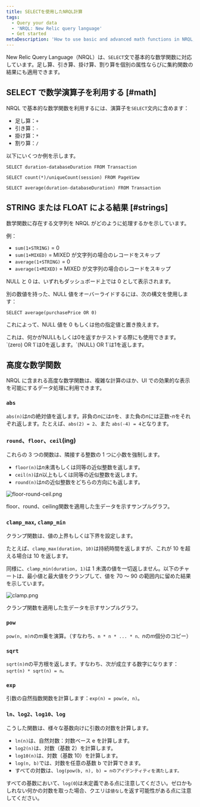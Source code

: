 ```yaml
---
title: SELECTを使用したNRQL計算
tags:
  - Query your data
  - 'NRQL: New Relic query language'
  - Get started
metaDescription: 'How to use basic and advanced math functions in NRQL, the New Relic query language'
---
```


New Relic Query Language（NRQL）は、`SELECT`文で基本的な数学関数に対応しています。足し算、引き算、掛け算、割り算を個別の属性ならびに集約関数の結果にも適用できます。

## SELECT で数学演算子を利用する [#math]

NRQL で基本的な数学関数を利用するには、演算子を`SELECT`文内に含めます：

- 足し算：`+`
- 引き算：`-`
- 掛け算：`*`
- 割り算：`/`

以下にいくつか例を示します。

```
SELECT duration-databaseDuration FROM Transaction
```

```
SELECT count(*)/uniqueCount(session) FROM PageView
```

```
SELECT average(duration-databaseDuration) FROM Transaction
```

## STRING または FLOAT による結果 [#strings]

数学関数に存在する文字列を NRQL がどのように処理するかを示しています。

例：

- `sum(1+STRING)` = 0
- `sum(1+MIXED)` = MIXED が文字列の場合のレコードをスキップ
- `average(1+STRING)` = 0
- `average(1+MIXED)` = MIXED が文字列の場合のレコードをスキップ

NULL と 0 は、いずれもダッシュボード上では 0 として表示されます。

別の数値を持った、NULL 値をオーバーライドするには、次の構文を使用します：

```
SELECT average(purchasePrice OR 0)
```

これによって、NULL 値を 0 もしくは他の指定値と置き換えます。

<Callout variant="tip">
  これは、何かがNULLもしくは0を返すかテストする際にも使用できます。`(zero) OR
  1`は0を返します。`(NULL) OR 1`は1を返します。
</Callout>

## 高度な数学関数

NRQL に含まれる高度な数学関数は、複雑な計算のほか、UI での効果的な表示を可能にするデータ処理に利用できます。

### `abs`

`abs(n)`は*n*の絶対値を返します。非負の*n*には*n*を、また負の*n*には正数-*n*をそれぞれ返します。たとえば、`abs(2) = 2`、また `abs(-4) = 4`となります。

### `round`、`floor`、`ceil`(ing)

これらの 3 つの関数は、隣接する整数の 1 つに小数を強制します。

- `floor(n)`は*n*未満もしくは同等の近似整数を返します。
- `ceil(n)`は*n*以上もしくは同等の近似整数を返します。
- `round(n)`は*n*の近似整数をどちらの方向にも返します。

![floor-round-ceil.png](src/images/floor-round-ceil.png 'floor-round-ceil.png')

<figcaption>
  floor、round、ceiling関数を適用した生データを示すサンプルグラフ。
</figcaption>

### `clamp_max`, `clamp_min`

クランプ関数は、値の上界もしくは下界を設定します。

たとえば、`clamp_max(duration, 10)`は持続時間を返しますが、これが 10 を超える場合は 10 を返します。

同様に、`clamp_min(duration, 1)`は 1 未満の値を一切返しません。以下のチャートは、最小値と最大値をクランプして、値を 70 ～ 90 の範囲内に留めた結果を示しています。

![clamp.png](src/images/clamp.png 'clamp.png')

<figcaption>クランプ関数を適用した生データを示すサンプルグラフ。</figcaption>

### `pow`

`pow(n, m)`*n*の*m*乗を演算。（すなわち、`n * n * ... * n、`*n*の*m*個分のコピー） ​

### `sqrt`

`sqrt(n)`*n*の平方根を返します。すなわち、次が成立する数字になります：`sqrt(n) * sqrt(n) = n。`

### `exp`

引数の自然指数関数を計算します：`exp(n) = pow(e, n)`。

### `ln、log2、log10、log`

こうした関数は、様々な基数向けに引数の対数を計算します。

- `ln(n)`は、自然対数：対数ベース e を計算します。
- `log2(n)`は、対数（基数 2）を計算します。
- `log10(n)`は、対数（基数 10）を計算します。
- `log(n, b)`では、対数を任意の基数 b で計算できます。
- すべての対数は、`log(pow(b, n), b) = nのアイデンティティを満たします。`

すべての基数において、`log(0`)は未定義である点に注意してください。ゼロかもしれない何かの対数を取った場合、クエリは`値なし`を返す可能性がある点に注意してください。
